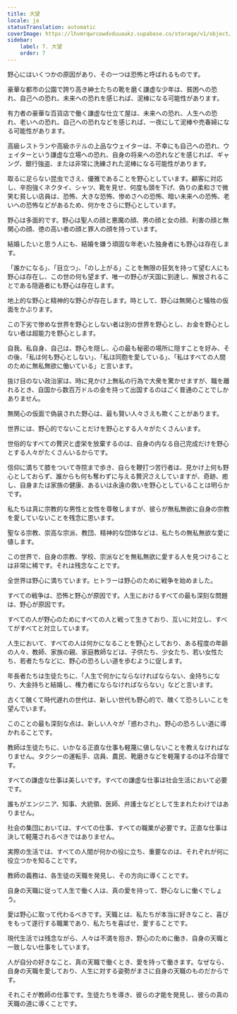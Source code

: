 ```yaml
---
title: 大望
locale: ja
statusTranslation: automatic
coverImage: https://lhvmrqwrcowdvduuaukz.supabase.co/storage/v1/object/public/strapi-uploads/small_cover-educacion-fundamental.webp-2d51a7828a2b1309555be27f7e2a61a0.webp
sidebar:
    label: 7. 大望
    order: 7
---
```

野心にはいくつかの原因があり、その一つは恐怖と呼ばれるものです。

豪華な都市の公園で誇り高き紳士たちの靴を磨く謙虚な少年は、貧困への恐れ、自己への恐れ、未来への恐れを感じれば、泥棒になる可能性があります。

有力者の豪華な百貨店で働く謙虚な仕立て屋は、未来への恐れ、人生への恐れ、老いへの恐れ、自己への恐れなどを感じれば、一夜にして泥棒や売春婦になる可能性があります。

高級レストランや高級ホテルの上品なウェイターは、不幸にも自己への恐れ、ウェイターという謙虚な立場への恐れ、自身の将来への恐れなどを感じれば、ギャング、銀行強盗、または非常に洗練された泥棒になる可能性があります。

取るに足らない昆虫でさえ、優雅であることを野心としています。顧客に対応し、辛抱強くネクタイ、シャツ、靴を見せ、何度も頭を下げ、偽りの柔和さで微笑む貧しい店員は、恐怖、大きな恐怖、惨めさへの恐怖、暗い未来への恐怖、老いへの恐怖などがあるため、何かをさらに野心としています。

野心は多面的です。野心は聖人の顔と悪魔の顔、男の顔と女の顔、利害の顔と無関心の顔、徳の高い者の顔と罪人の顔を持っています。

結婚したいと思う人にも、結婚を嫌う頑固な年老いた独身者にも野心は存在します。

「誰かになる」、「目立つ」、「のし上がる」ことを無限の狂気を持って望む人にも野心は存在し、この世の何も望まず、唯一の野心が天国に到達し、解放されることである隠遁者にも野心は存在します。

地上的な野心と精神的な野心が存在します。時として、野心は無関心と犠牲の仮面をかぶります。

この下劣で惨めな世界を野心としない者は別の世界を野心とし、お金を野心としない者は超能力を野心とします。

自我、私自身、自己は、野心を隠し、心の最も秘密の場所に隠すことを好み、その後、「私は何も野心としない」、「私は同胞を愛している」、「私はすべての人間のために無私無欲に働いている」と言います。

抜け目のない政治家は、時に見かけ上無私の行為で大衆を驚かせますが、職を離れるとき、自国から数百万ドルの金を持って出国するのはごく普通のことでしかありません。

無関心の仮面で偽装された野心は、最も賢い人々さえも欺くことがあります。

世界には、野心的でないことだけを野心とする人々がたくさんいます。

世俗的なすべての贅沢と虚栄を放棄するのは、自身の内なる自己完成だけを野心とする人々がたくさんいるからです。

信仰に満ちて膝をついて寺院まで歩き、自らを鞭打つ苦行者は、見かけ上何も野心としておらず、誰からも何も奪わずに与える贅沢さえしていますが、奇跡、癒し、自身または家族の健康、あるいは永遠の救いを野心としていることは明らかです。

私たちは真に宗教的な男性と女性を尊敬しますが、彼らが無私無欲に自身の宗教を愛していないことを残念に思います。

聖なる宗教、崇高な宗派、教団、精神的な団体などは、私たちの無私無欲な愛に値します。

この世界で、自身の宗教、学校、宗派などを無私無欲に愛する人を見つけることは非常に稀です。それは残念なことです。

全世界は野心に満ちています。ヒトラーは野心のために戦争を始めました。

すべての戦争は、恐怖と野心が原因です。人生におけるすべての最も深刻な問題は、野心が原因です。

すべての人が野心のためにすべての人と戦って生きており、互いに対立し、すべてがすべてと対立しています。

人生において、すべての人は何かになることを野心としており、ある程度の年齢の人々、教師、家族の親、家庭教師などは、子供たち、少女たち、若い女性たち、若者たちなどに、野心の恐ろしい道を歩むように促します。

年長者たちは生徒たちに、「人生で何かにならなければならない、金持ちになり、大金持ちと結婚し、権力者にならなければならない」などと言います。

古くて醜くて時代遅れの世代は、新しい世代も野心的で、醜くて恐ろしいことを望んでいます。

このことの最も深刻な点は、新しい人々が「惑わされ」、野心の恐ろしい道に導かれることです。

教師は生徒たちに、いかなる正直な仕事も軽蔑に値しないことを教えなければなりません。タクシーの運転手、店員、農民、靴磨きなどを軽蔑するのは不合理です。

すべての謙虚な仕事は美しいです。すべての謙虚な仕事は社会生活において必要です。

誰もがエンジニア、知事、大統領、医師、弁護士などとして生まれたわけではありません。

社会の集団においては、すべての仕事、すべての職業が必要です。正直な仕事は決して軽蔑されるべきではありません。

実際の生活では、すべての人間が何かの役に立ち、重要なのは、それぞれが何に役立つかを知ることです。

教師の義務は、各生徒の天職を発見し、その方向に導くことです。

自身の天職に従って人生で働く人は、真の愛を持って、野心なしに働くでしょう。

愛は野心に取って代わるべきです。天職とは、私たちが本当に好きなこと、喜びをもって遂行する職業であり、私たちを喜ばせ、愛することです。

現代生活では残念ながら、人々は不満を抱き、野心のために働き、自身の天職と一致しない仕事をしています。

人が自分の好きなこと、真の天職で働くとき、愛を持って働きます。なぜなら、自身の天職を愛しており、人生に対する姿勢がまさに自身の天職のものだからです。

それこそが教師の仕事です。生徒たちを導き、彼らの才能を発見し、彼らの真の天職の道に導くことです。

